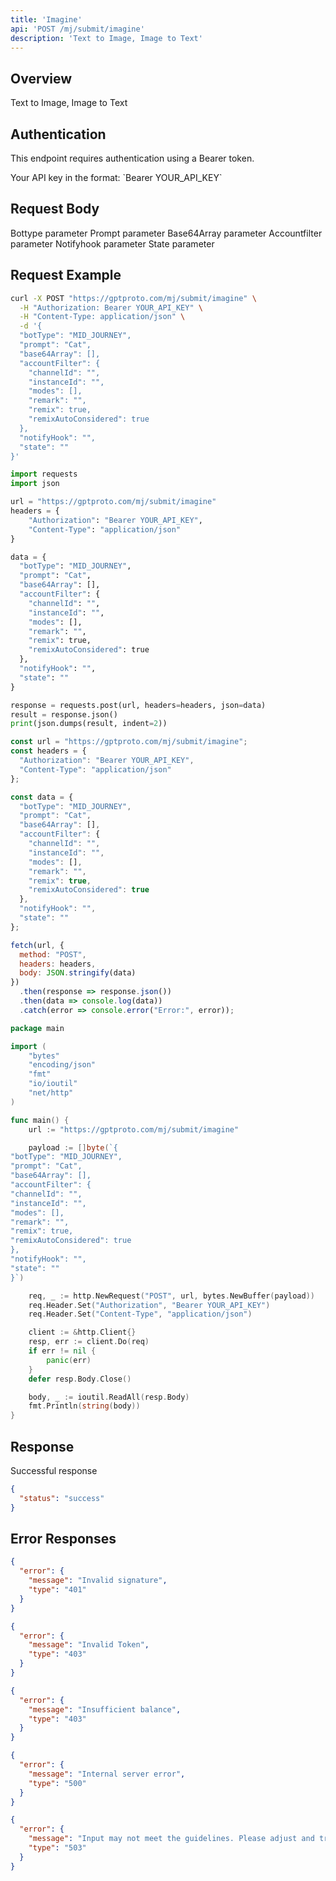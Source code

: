 ```yaml
---
title: 'Imagine'
api: 'POST /mj/submit/imagine'
description: 'Text to Image, Image to Text'
---
```


## Overview

Text to Image, Image to Text

## Authentication

This endpoint requires authentication using a Bearer token.

<ParamField header="Authorization" type="string" required default="sk-***********">
  Your API key in the format: `Bearer YOUR_API_KEY`
</ParamField>

## Request Body

<ParamField body="botType" type="string"  default="MID_JOURNEY">
  Bottype parameter
</ParamField>

<ParamField body="prompt" type="string" required default="Cat">
  Prompt parameter
</ParamField>

<ParamField body="base64Array" type="array"  default="[]">
  Base64Array parameter
</ParamField>

<ParamField body="accountFilter" type="object"  default="{&quot;channelId&quot;: &quot;&quot;, &quot;instanceId&quot;: &quot;&quot;, &quot;modes&quot;: [], &quot;remark&quot;: &quot;&quot;, &quot;remix&quot;: true, &quot;remixAutoConsidered&quot;: true}">
  Accountfilter parameter
</ParamField>

<ParamField body="notifyHook" type="string"  default="">
  Notifyhook parameter
</ParamField>

<ParamField body="state" type="string"  default="">
  State parameter
</ParamField>

## Request Example

<CodeGroup>

```bash cURL
curl -X POST "https://gptproto.com/mj/submit/imagine" \
  -H "Authorization: Bearer YOUR_API_KEY" \
  -H "Content-Type: application/json" \
  -d '{
  "botType": "MID_JOURNEY",
  "prompt": "Cat",
  "base64Array": [],
  "accountFilter": {
    "channelId": "",
    "instanceId": "",
    "modes": [],
    "remark": "",
    "remix": true,
    "remixAutoConsidered": true
  },
  "notifyHook": "",
  "state": ""
}'
```

```python Python
import requests
import json

url = "https://gptproto.com/mj/submit/imagine"
headers = {
    "Authorization": "Bearer YOUR_API_KEY",
    "Content-Type": "application/json"
}

data = {
  "botType": "MID_JOURNEY",
  "prompt": "Cat",
  "base64Array": [],
  "accountFilter": {
    "channelId": "",
    "instanceId": "",
    "modes": [],
    "remark": "",
    "remix": true,
    "remixAutoConsidered": true
  },
  "notifyHook": "",
  "state": ""
}

response = requests.post(url, headers=headers, json=data)
result = response.json()
print(json.dumps(result, indent=2))
```

```javascript JavaScript
const url = "https://gptproto.com/mj/submit/imagine";
const headers = {
  "Authorization": "Bearer YOUR_API_KEY",
  "Content-Type": "application/json"
};

const data = {
  "botType": "MID_JOURNEY",
  "prompt": "Cat",
  "base64Array": [],
  "accountFilter": {
    "channelId": "",
    "instanceId": "",
    "modes": [],
    "remark": "",
    "remix": true,
    "remixAutoConsidered": true
  },
  "notifyHook": "",
  "state": ""
};

fetch(url, {
  method: "POST",
  headers: headers,
  body: JSON.stringify(data)
})
  .then(response => response.json())
  .then(data => console.log(data))
  .catch(error => console.error("Error:", error));
```

```go Go
package main

import (
    "bytes"
    "encoding/json"
    "fmt"
    "io/ioutil"
    "net/http"
)

func main() {
    url := "https://gptproto.com/mj/submit/imagine"

    payload := []byte(`{
"botType": "MID_JOURNEY",
"prompt": "Cat",
"base64Array": [],
"accountFilter": {
"channelId": "",
"instanceId": "",
"modes": [],
"remark": "",
"remix": true,
"remixAutoConsidered": true
},
"notifyHook": "",
"state": ""
}`)

    req, _ := http.NewRequest("POST", url, bytes.NewBuffer(payload))
    req.Header.Set("Authorization", "Bearer YOUR_API_KEY")
    req.Header.Set("Content-Type", "application/json")

    client := &http.Client{}
    resp, err := client.Do(req)
    if err != nil {
        panic(err)
    }
    defer resp.Body.Close()

    body, _ := ioutil.ReadAll(resp.Body)
    fmt.Println(string(body))
}
```

</CodeGroup>

## Response

<ResponseField name="Success" type="200">
  Successful response

```json
{
  "status": "success"
}
```
</ResponseField>

## Error Responses

<ResponseExample>

```json 401 - Invalid signature
{
  "error": {
    "message": "Invalid signature",
    "type": "401"
  }
}
```

```json 403 - Invalid Token
{
  "error": {
    "message": "Invalid Token",
    "type": "403"
  }
}
```

```json 403 - Insufficient balance
{
  "error": {
    "message": "Insufficient balance",
    "type": "403"
  }
}
```

```json 500 - Internal server error
{
  "error": {
    "message": "Internal server error",
    "type": "500"
  }
}
```

```json 503 - Content policy violation
{
  "error": {
    "message": "Input may not meet the guidelines. Please adjust and try again.",
    "type": "503"
  }
}
```

</ResponseExample>

